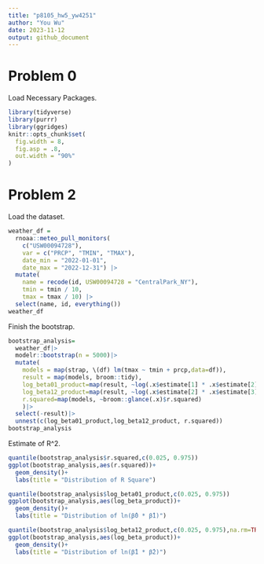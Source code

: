 ```yaml
---
title: "p8105_hw5_yw4251"
author: "You Wu"
date: 2023-11-12
output: github_document
---
```

# Problem 0
Load Necessary Packages.
```r
library(tidyverse)
library(purrr)
library(ggridges)
knitr::opts_chunk$set(
  fig.width = 8,
  fig.asp = .8,
  out.width = "90%"
)
```

# Problem 2
Load the dataset.
```r
weather_df = 
  rnoaa::meteo_pull_monitors(
    c("USW00094728"),
    var = c("PRCP", "TMIN", "TMAX"), 
    date_min = "2022-01-01",
    date_max = "2022-12-31") |>
  mutate(
    name = recode(id, USW00094728 = "CentralPark_NY"),
    tmin = tmin / 10,
    tmax = tmax / 10) |>
  select(name, id, everything())
weather_df
```

Finish the bootstrap.
```r

bootstrap_analysis=
  weather_df|>
  modelr::bootstrap(n = 5000)|>
  mutate(
    models = map(strap, \(df) lm(tmax ~ tmin + prcp,data=df)),
    result = map(models, broom::tidy),
    log_beta01_product=map(result, ~log(.x$estimate[1] * .x$estimate[2])),
    log_beta12_product=map(result, ~log(.x$estimate[2] * .x$estimate[3])),
    r.squared=map(models, ~broom::glance(.x)$r.squared)
    )|>
  select(-result)|>
  unnest(c(log_beta01_product,log_beta12_product, r.squared))
bootstrap_analysis
```

Estimate of R^2.
```r
quantile(bootstrap_analysis$r.squared,c(0.025, 0.975))
ggplot(bootstrap_analysis,aes(r.squared))+
  geom_density()+
  labs(title = "Distribution of R Square")
```

```r
quantile(bootstrap_analysis$log_beta01_product,c(0.025, 0.975))
ggplot(bootstrap_analysis,aes(log_beta_product))+
  geom_density()+
  labs(title = "Distribution of ln(β̂0 * β̂1)")
```

```r
quantile(bootstrap_analysis$log_beta12_product,c(0.025, 0.975),na.rm=TRUE)
ggplot(bootstrap_analysis,aes(log_beta_product))+
  geom_density()+
  labs(title = "Distribution of ln(β̂1 * β̂2)")
```


